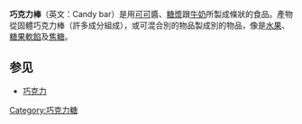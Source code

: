 {{noteTA
|1=zh-hans:巧克力;zh-hk:朱古力;zh-tw:巧克力;
}}
{{Unreferenced |time=2009-04-17T14:36:49+00:00 }}
'''巧克力棒'''（英文：Candy bar）是用[[可可|可可]]醬、[[糖漿|糖漿]]跟[[牛奶|牛奶]]所製成條狀的食品。產物從固體巧克力棒（許多成分組成），或可混合別的物品製成別的物品，像是[[水果|水果]]、[[糖果軟餡|糖果軟餡]]及[[焦糖|焦糖]]。

==参见==
*[[巧克力|巧克力]]

{{Dessert-stub}}
[[Category:巧克力糖|Category:巧克力糖]]